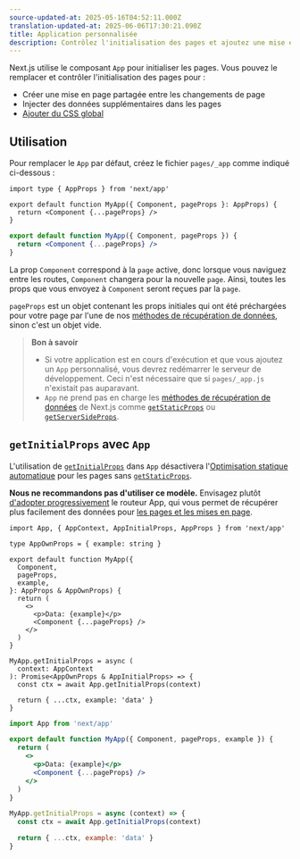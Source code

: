 ```yaml
---
source-updated-at: 2025-05-16T04:52:11.000Z
translation-updated-at: 2025-06-06T17:30:21.090Z
title: Application personnalisée
description: Contrôlez l'initialisation des pages et ajoutez une mise en page persistante pour toutes les pages en remplaçant le composant App par défaut utilisé par Next.js.
---
```


Next.js utilise le composant `App` pour initialiser les pages. Vous pouvez le remplacer et contrôler l'initialisation des pages pour :

- Créer une mise en page partagée entre les changements de page
- Injecter des données supplémentaires dans les pages
- [Ajouter du CSS global](/docs/pages/building-your-application/styling)

## Utilisation

Pour remplacer le `App` par défaut, créez le fichier `pages/_app` comme indiqué ci-dessous :

```tsx filename="pages/_app.tsx" switcher
import type { AppProps } from 'next/app'

export default function MyApp({ Component, pageProps }: AppProps) {
  return <Component {...pageProps} />
}
```

```jsx filename="pages/_app.jsx" switcher
export default function MyApp({ Component, pageProps }) {
  return <Component {...pageProps} />
}
```

La prop `Component` correspond à la `page` active, donc lorsque vous naviguez entre les routes, `Component` changera pour la nouvelle `page`. Ainsi, toutes les props que vous envoyez à `Component` seront reçues par la `page`.

`pageProps` est un objet contenant les props initiales qui ont été préchargées pour votre page par l'une de nos [méthodes de récupération de données](/docs/pages/building-your-application/data-fetching), sinon c'est un objet vide.

> **Bon à savoir**
>
> - Si votre application est en cours d'exécution et que vous ajoutez un `App` personnalisé, vous devrez redémarrer le serveur de développement. Ceci n'est nécessaire que si `pages/_app.js` n'existait pas auparavant.
> - `App` ne prend pas en charge les [méthodes de récupération de données](/docs/pages/building-your-application/data-fetching) de Next.js comme [`getStaticProps`](/docs/pages/building-your-application/data-fetching/get-static-props) ou [`getServerSideProps`](/docs/pages/building-your-application/data-fetching/get-server-side-props).

## `getInitialProps` avec `App`

L'utilisation de [`getInitialProps`](/docs/pages/api-reference/functions/get-initial-props) dans `App` désactivera l'[Optimisation statique automatique](/docs/pages/building-your-application/rendering/automatic-static-optimization) pour les pages sans [`getStaticProps`](/docs/pages/building-your-application/data-fetching/get-static-props).

**Nous ne recommandons pas d'utiliser ce modèle.** Envisagez plutôt [d'adopter progressivement](/docs/app/building-your-application/upgrading/app-router-migration) le routeur App, qui vous permet de récupérer plus facilement des données pour [les pages et les mises en page](/docs/app/building-your-application/routing/pages-and-layouts).

```tsx filename="pages/_app.tsx" switcher
import App, { AppContext, AppInitialProps, AppProps } from 'next/app'

type AppOwnProps = { example: string }

export default function MyApp({
  Component,
  pageProps,
  example,
}: AppProps & AppOwnProps) {
  return (
    <>
      <p>Data: {example}</p>
      <Component {...pageProps} />
    </>
  )
}

MyApp.getInitialProps = async (
  context: AppContext
): Promise<AppOwnProps & AppInitialProps> => {
  const ctx = await App.getInitialProps(context)

  return { ...ctx, example: 'data' }
}
```

```jsx filename="pages/_app.jsx" switcher
import App from 'next/app'

export default function MyApp({ Component, pageProps, example }) {
  return (
    <>
      <p>Data: {example}</p>
      <Component {...pageProps} />
    </>
  )
}

MyApp.getInitialProps = async (context) => {
  const ctx = await App.getInitialProps(context)

  return { ...ctx, example: 'data' }
}
```